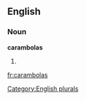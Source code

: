 ==English==

===Noun===
'''carambolas'''

# {{plural of|[[carambola]]}}

[[Category:English plurals]]

[[fr:carambolas]]